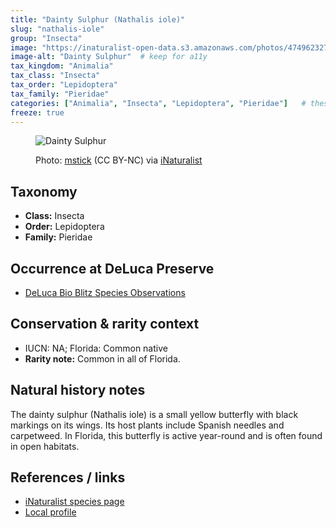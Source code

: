 ```yaml
---
title: "Dainty Sulphur (Nathalis iole)"
slug: "nathalis-iole"
group: "Insecta"
image: "https://inaturalist-open-data.s3.amazonaws.com/photos/474962327/large.jpeg"        # keep for thumbnails
image-alt: "Dainty Sulphur"  # keep for a11y
tax_kingdom: "Animalia"
tax_class: "Insecta"
tax_order: "Lepidoptera"
tax_family: "Pieridae"
categories: ["Animalia", "Insecta", "Lepidoptera", "Pieridae"]   # these drive the chips + filtering
freeze: true
---
```


<figure class="species-figure">

<img src="https://inaturalist-open-data.s3.amazonaws.com/photos/474962327/large.jpeg" alt="Dainty Sulphur" class="species-photo"/>

<figcaption class="photo-credit">

Photo: <a href="https://www.inaturalist.org/people/mstick">mstick</a> (CC BY-NC) via <a href="https://www.inaturalist.org/observations/264506526">iNaturalist</a>

</figcaption>

</figure>

## Taxonomy

-   **Class:** Insecta
-   **Order:** Lepidoptera
-   **Family:** Pieridae

## Occurrence at DeLuca Preserve

-   [DeLuca Bio Blitz Species Observations](https://www.inaturalist.org/observations/?project_id=annual-uf-ifas-deluca-bioblitz-data&taxon_id=51773)

## Conservation & rarity context

-   IUCN: NA; Florida: Common native
-   **Rarity note:** Common in all of Florida.

## Natural history notes

The dainty sulphur (Nathalis iole) is a small yellow butterfly with black markings on its wings. Its host plants include Spanish needles and carpetweed. In Florida, this butterfly is active year-round and is often found in open habitats.

## References / links

-   [iNaturalist species page](https://www.inaturalist.org/taxa/51773-Nathalis-iole#taxonomy-tab)
-   [Local profile](https://www.floridamuseum.ufl.edu/wildflowers/butterfly/dainty-sulphur/)
